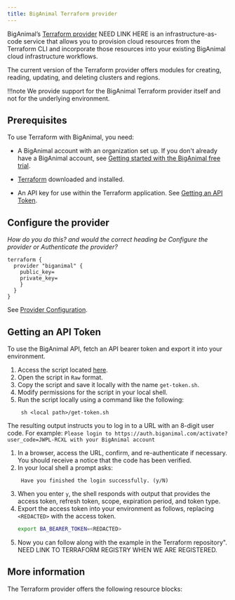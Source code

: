 ```yaml
---
title: BigAnimal Terraform provider
---
```


BigAnimal’s [Terraform provider](https://github.com/EnterpriseDB/terraform-provider-biganimal) NEED LINK HERE is an infrastructure-as-code service that allows you to provision cloud resources from the Terraform CLI and incorporate those resources into your existing BigAnimal cloud infrastructure workflows.  

The current version of the Terraform provider offers modules for creating, reading, updating, and deleting clusters and regions.

!!!note
   We provide support for the BigAnimal Terraform provider itself and not for the underlying environment. 

## Prerequisites
To use Terraform with BigAnimal, you need: 

- A BigAnimal account with an organization set up. If you don't already have a BigAnimal account, see [Getting started with the BigAnimal free trial](/biganimal/latest/).

- [Terraform](https://www.terraform.io/downloads) downloaded and installed.
- An API key for use within the Terraform application. See [Getting an API Token](getting-an-api-token).

## Configure the provider

*How do you do this? and would the correct heading be Configure the provider or Authenticate the provider?*

```
terraform {
  provider "biganimal" {
    public_key=
    private_key=
    }
  }
}
```

See [Provider Configuration](https://developer.hashicorp.com/terraform/language/providers/configuration).


## Getting an API Token

To use the BigAnimal API, fetch an API bearer token and export it into your environment.

1. Access the script located [here](https://github.com/EnterpriseDB/cloud-utilities/blob/main/api/get-token.sh).
1. Open the script in `Raw` format.
1. Copy the script and save it locally with the name `get-token.sh`.
1. Modify permissions for the script in your local shell.
1. Run the script locally using a command like the following:
    ```
     sh <local path>/get-token.sh
    ```
  The resulting output instructs you to log in to a URL with an 8-digit user code. For example: 
    ```
     Please login to https://auth.biganimal.com/activate?user_code=JWPL-RCXL with your BigAnimal account
    ``` 
1. In a browser, access the URL, confirm, and re-authenticate if necessary. 
  You should receive a notice that the code has been verified.
1. In your local shell a prompt asks:
    ```
     Have you finished the login successfully. (y/N)
    ```
1. When you enter `y`, the shell responds with output that provides the access token, refresh token, scope, expiration period, and token type.
1. Export the access token into your environment as follows, replacing `<REDACTED>` with the access token.
    ```bash
    export BA_BEARER_TOKEN=<REDACTED>
    ```
1. Now you can follow along with the example in the Terraform repository". NEED LINK TO TERRAFORM REGISTRY WHEN WE ARE REGISTERED.

## More information
The Terraform provider offers the following resource blocks:
